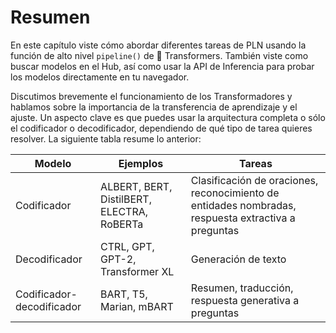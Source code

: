 # Resumen

En este capítulo viste cómo abordar diferentes tareas de PLN usando la función de alto nivel `pipeline()` de 🤗 Transformers. También viste como buscar modelos en el Hub, así como usar la API de Inferencia para probar los modelos directamente en tu navegador.

Discutimos brevemente el funcionamiento de los Transformadores y hablamos sobre la importancia de la transferencia de aprendizaje y el ajuste. Un aspecto clave es que puedes usar la arquitectura completa o sólo el codificador o decodificador, dependiendo de qué tipo de tarea quieres resolver. La siguiente tabla resume lo anterior:

| Modelo                    | Ejemplos                                   | Tareas                                                                                              |
|---------------------------|--------------------------------------------|-----------------------------------------------------------------------------------------------------|
| Codificador               | ALBERT, BERT, DistilBERT, ELECTRA, RoBERTa | Clasificación de oraciones, reconocimiento de entidades nombradas, respuesta extractiva a preguntas |
| Decodificador             | CTRL, GPT, GPT-2, Transformer XL           | Generación de texto                                                                                 |
| Codificador-decodificador | BART, T5, Marian, mBART                    | Resumen, traducción, respuesta generativa a preguntas                                               |
